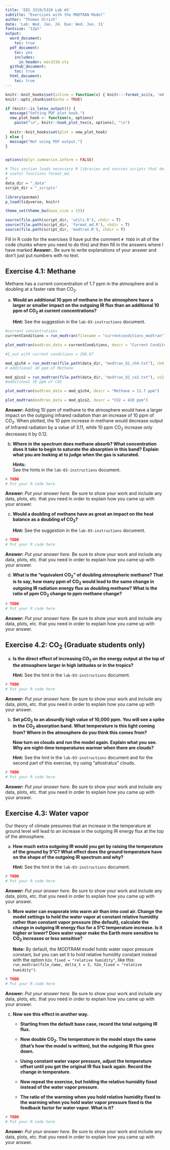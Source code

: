 ```yaml
---
title: 'EES 3310/5310 Lab #3'
subtitle: "Exercises with the MODTRAN Model"
author: "Thomas Ulrich"
date: 'Lab: Wed. Jan. 24. Due: Wed. Jan. 31'
fontsize: "12pt"
output:
  word_document:
    toc: true
  pdf_document: 
    toc: yes
    includes:
      in_header: ees3310.sty
  github_document:
    toc: true
  html_document: 
    toc: true
---
```

```r
knitr::knit_hooks$set(inline = function(x) { knitr:::format_sci(x, 'md')})
knitr::opts_chunk$set(echo = TRUE)

if (knitr::is_latex_output()) {
  message("Setting PDF plot hook.")
  new_plot_hook <- function(x, options)
    paste("\n", knitr::hook_plot_tex(x, options), "\n")
  
  knitr::knit_hooks$set(plot = new_plot_hook)
} else {
  message("Not using PDF output.")
}


options(dplyr.summarise.inform = FALSE)

# This section loads necessary R libraries and sources scripts that define 
# useful functions format_md.
# 
data_dir = "_data"
script_dir = "_scripts"

library(pacman)
p_load(tidyverse, knitr)

theme_set(theme_bw(base_size = 15))

source(file.path(script_dir, 'utils.R'), chdir = T)
source(file.path(script_dir, 'format_md.R'), chdir = T)
source(file.path(script_dir, 'modtran.R'), chdir = T)

```

Fill in R code for the exercises 
(I have put the comment `# TODO` in all of the code chunks where you need to 
do this)
and then fill in the answers where I have marked **Answer:**. 
Be sure to write explanations of your answer and don't just put numbers with 
no text.

## Exercise 4.1: Methane

Methane has a current concentration of 1.7 ppm in the atmosphere and
is doubling at a faster rate than CO~2~.

a) **Would an additional 10 ppm of methane in the atmosphere have a larger or 
   smaller impact on the outgoing IR flux than an additional 10 ppm of CO~2~ 
   at current concentrations?**

   **Hint:**
   See the suggestion in the `lab-03-instructions` document.

```r

#current concentrations
currentConditions = run_modtran(filename = "currentconditions_modtran")

plot_modtran(modtran_data = currentConditions, descr = "Current Conditons")

#I_out with current conditions = 298.67

mod_q1ch4 = run_modtran(file.path(data_dir, "modtran_Q1_ch4.txt"), ch4_ppm = 11.7)
# additional 10 ppm of Methane

mod_q1co2 = run_modtran(file.path(data_dir, "modtran_Q1_co2.txt"), co2_ppm = 410)
#additional 10 ppm of CO2

plot_modtran(modtran_data = mod_q1ch4, descr = "Methane = 11.7 ppm")

plot_modtran(modtran_data = mod_q1co2, descr = "CO2 = 410 ppm")
```

**Answer:** Adding 10 ppm of methane to the atmosphere would have a larger impact on the outgoing infrared radiation than an increase of 10 ppm of CO~2~. 
When plotted, the 10 ppm increase in methane would decrease output of Infrared radiation by a value of 3.11, while 10 ppm CO~2~ increase only decreases it by 0.12.

b) **Where in the spectrum does methane absorb? What concentration does it take 
   to begin to saturate the absorption in this band? Explain what you are looking 
   at to judge when the gas is saturated.**

   **Hints:**  
   See the hints in the `lab-03-instructions` document.

```r
# TODO
# Put your R code here
```

**Answer:** _Put your answer here._ Be sure to show your work and
include any data, plots, etc. that you need in order to explain how
you came up with your answer.

  
c) **Would a doubling of methane have as great an impact on the heat balance as a 
   doubling of CO~2~?**

   **Hint:**
   See the suggestion in the `lab-03-instructions` document.

```r
# TODO
# Put your R code here
```

**Answer:** _Put your answer here._ Be sure to show your work and
include any data, plots, etc. that you need in order to explain how
you came up with your answer.


d) **What is the "equivalent CO~2~" of doubling atmospheric methane? That is to 
   say, how many ppm of CO~2~ would lead to the same change in outgoing IR 
   radiation energy flux as doubling methane? What is the ratio of ppm CO~2~ 
   change to ppm methane change?**

```r
# TODO
# Put your R code here
```

**Answer:** _Put your answer here._ Be sure to show your work and
include any data, plots, etc. that you need in order to explain how
you came up with your answer.


## Exercise 4.2: CO~2~ (Graduate students only)

a) **Is the direct effect of increasing CO~2~ on the energy output at the top of
   the atmosphere larger in high latitudes or in the tropics?**

   **Hint:**
   See the hint in the `lab-03-instructions` document.


```r
# TODO
# Put your R code here
```

**Answer:** _Put your answer here._ Be sure to show your work and
include any data, plots, etc. that you need in order to explain how
you came up with your answer.


b) **Set pCO~2~ to an absurdly high value of 10,000 ppm. You will see a spike
   in the CO~2~ absorption band. What temperature is this light coming from? 
   Where in the atmosphere do you think this comes from?**

   **Now turn on clouds and run the model again. Explain what you see.
   Why are night-time temperatures warmer when there are clouds?**

   **Hint:**
   See the hint in the `lab-03-instructions` document and
   for the second part of this exercise, try using "altostratus" clouds.

```r
# TODO
# Put your R code here
```

**Answer:** _Put your answer here._ Be sure to show your work and
include any data, plots, etc. that you need in order to explain how
you came up with your answer.


## Exercise 4.3: Water vapor

Our theory of climate presumes that an increase in the temperature at ground
level will lead to an increase in the outgoing IR energy flux at the top of the
atmosphere.


a) **How much extra outgoing IR would you get by raising the temperature of the 
   ground by 5&deg;C? What effect does the ground temperature have on the 
   shape of the outgoing IR spectrum and why?**
   
   **Hint:**
   See the hint in the `lab-03-instructions` document.

```r
# TODO
# Put your R code here
```

**Answer:** _Put your answer here._ Be sure to show your work and
include any data, plots, etc. that you need in order to explain how
you came up with your answer.

b) **More water can evaporate into warm air than into cool air. Change the
   model settings to hold the water vapor at constant relative humidity 
   rather than constant vapor pressure (the default), calculate the change
   in outgoing IR energy flux for a 5&deg;C temperature increase.
   Is it higher or lower? Does water vapor make the Earth more sensitive to
   CO~2~ increases or less sensitive?**
   
   **Note:** By default, the MODTRAM model holds water vapor pressure constant,
   but you can set it to hold relative humidity constant instead with the
   option `h2o_fixed = "relative humidity"`, like this:
   `run_modtran(file_name, delta_t = 5, h2o_fixed = "relative humidity")`.

```r
# TODO
# Put your R code here
```

**Answer:** _Put your answer here._ Be sure to show your work and
include any data, plots, etc. that you need in order to explain how
you came up with your answer.

c) **Now see this effect in another way.**

   * **Starting from the default base case, record the total outgoing 
     IR flux.**

   * **Now double CO~2~. The temperature in the model stays the
     same (that's how the model is written), but the outgoing IR flux
     goes down.**

   * **Using constant water vapor pressure, adjust the temperature offset
     until you get the original IR flux back again. Record the change in
     temperature.**
    
   * **Now repeat the exercise, but holding the relative humidity fixed
     instead of the water vapor pressure.**
    
   * **The ratio of the warming when you hold relative humidity fixed
     to the warming when you hold water vapor pressure fixed is the 
     feedback factor for water vapor. What is it?**

```r
# TODO
# Put your R code here
```

**Answer:** _Put your answer here._ Be sure to show your work and
include any data, plots, etc. that you need in order to explain how
you came up with your answer.
